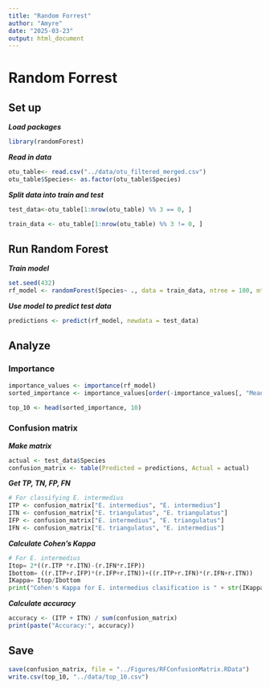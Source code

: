```yaml
---
title: "Random Forrest"
author: "Amyre"
date: "2025-03-23"
output: html_document
---
```


# Random Forrest

## Set up

***Load packages***

```r
library(randomForest)
```

***Read in data***

```r
otu_table<- read.csv("../data/otu_filtered_merged.csv")
otu_table$Species<- as.factor(otu_table$Species)
```

***Split data into train and test***

```r
test_data<-otu_table[1:nrow(otu_table) %% 3 == 0, ]

train_data <- otu_table[1:nrow(otu_table) %% 3 != 0, ]
```

## Run Random Forest

***Train model***

```r
set.seed(432)
rf_model <- randomForest(Species~ ., data = train_data, ntree = 100, mtry=3, nodesize=1, importance=TRUE)

```

***Use model to predict test data***

```r
predictions <- predict(rf_model, newdata = test_data)
```

## Analyze

### Importance

```r
importance_values <- importance(rf_model)
sorted_importance <- importance_values[order(-importance_values[, "MeanDecreaseAccuracy"]), ]

top_10 <- head(sorted_importance, 10)

```

### Confusion matrix

***Make matrix***

```r
actual <- test_data$Species
confusion_matrix <- table(Predicted = predictions, Actual = actual)
```

***Get TP, TN, FP, FN***

```r
# For classifying E. intermedius
ITP <- confusion_matrix["E. intermedius", "E. intermedius"] 
ITN <- confusion_matrix["E. triangulatus", "E. triangulatus"]  
IFP <- confusion_matrix["E. intermedius", "E. triangulatus"]  
IFN <- confusion_matrix["E. triangulatus", "E. intermedius"]
```

***Calculate Cohen's Kappa***

```python
# For E. intermedius
Itop= 2*((r.ITP *r.ITN)-(r.IFN*r.IFP))
Ibottom= ((r.ITP+r.IFP)*(r.IFP+r.ITN))+((r.ITP+r.IFN)*(r.IFN+r.ITN))
IKappa= Itop/Ibottom
print("Cohen's Kappa for E. intermedius clasification is " + str(IKappa))
```

***Calculate accuracy***

```r
accuracy <- (ITP + ITN) / sum(confusion_matrix)
print(paste("Accuracy:", accuracy))
```

## Save

```r
save(confusion_matrix, file = "../Figures/RFConfusionMatrix.RData")
write.csv(top_10, "../data/top_10.csv")
```

